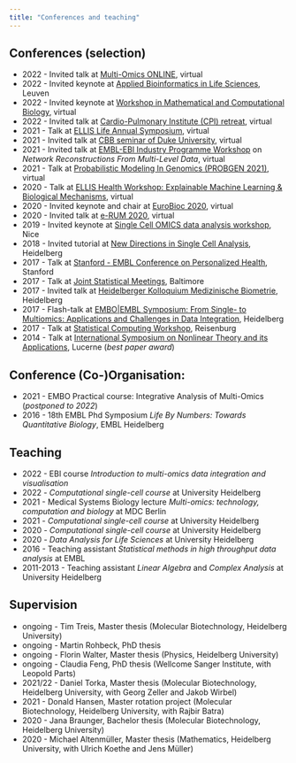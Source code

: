 ```yaml
---
title: "Conferences and teaching"
---
```


## Conferences (selection)
* 2022 - Invited talk at [Multi-Omics ONLINE](https://frontlinegenomics.com/multi-omics-online-july-2022/), virtual 
* 2022 - Invited keynote at [Applied Bioinformatics in Life Sciences](https://www.vibconferences.be/events/applied-bioinformatics-in-life-sciences-4th-edition), Leuven 
* 2022 - Invited keynote at [Workshop in Mathematical and Computational Biology](https://sites.google.com/view/wmcb2022/home), virtual 
* 2022 - Invited talk at [Cardio-Pulmonary Institute (CPI) retreat](https://www.cpi-online.de), virtual
* 2021 - Talk at [ELLIS Life Annual Symposium](https://www.ellis-life-heidelberg.eu/latest/?p=214), virtual
* 2021 - Invited talk at [CBB seminar of Duke University](https://genome.duke.edu/education/cbb/computational-biology-seminar), virtual
* 2021 - Invited talk at [EMBL-EBI Industry Programme Workshop](https://www.ebi.ac.uk/industry) on *Network Reconstructions From Multi-Level Data*, virtual
* 2021 - Talk at [Probabilistic Modeling In Genomics (PROBGEN 2021)](https://meetings.cshl.edu/meetings.aspx?meet=PROBGEN&year=21), virtual
* 2020 - Talk at [ELLIS Health Workshop: Explainable Machine Learning & Biological Mechanisms](https://ellis.eu/events/ellis-health-workshop-explainable-machine-learning-biological-mechanisms), virtual
* 2020 - Invited keynote and chair at [EuroBioc 2020](https://eurobioc2020.bioconductor.org), virtual
* 2020 - Invited talk at [e-RUM 2020](https://2020.erum.io), virtual
* 2019 - Invited keynote at [Single Cell OMICS data analysis workshop](https://canceropole-paca.com/agenda/single-cell-omics-data-analysis-workshop-2nd-edition/), Nice
* 2018 - Invited tutorial at [New Directions in Single Cell Analysis](http://www.sound-biomed.eu/2018/02/28/final-consortium-meeting/), Heidelberg
* 2017 - Talk at [Stanford - EMBL Conference on Personalized Health](https://events.stanford.edu/events/706/70645/), Stanford 
* 2017 - Talk at [Joint Statistical Meetings](https://ww2.amstat.org/meetings/jsm/2017/), Baltimore
* 2017 - Invited talk at [Heidelberger Kolloquium Medizinische Biometrie](https://www.klinikum.uni-heidelberg.de/medizinische-informatik/willkommen/veranstaltungen-und-termine/kolloquium/kolloquium/kolloquium), Heidelberg
* 2017 - Flash-talk at [EMBO|EMBL Symposium: From Single- to Multiomics: Applications and Challenges in Data Integration](https://www.embo-embl-symposia.org/symposia/2017/EES17-10/), Heidelberg
* 2017 - Talk at [Statistical Computing Workshop](https://sysbio.uni-ulm.de/ocs/index.php/statcomp/statcomp17), Reisenburg 
* 2014 - Talk at [International Symposium on Nonlinear Theory and its Applications](https://chaos.keiei.shikoku-u.ac.jp/NOLTA14/), Lucerne (*best paper award*)


## Conference (Co-)Organisation:

* 2021 - EMBO Practical course: Integrative Analysis of Multi-Omics (*postponed to 2022*)
* 2016 - 18th EMBL Phd Symposium *Life By Numbers: Towards Quantitative Biology*, EMBL Heidelberg

## Teaching
* 2022 - EBI course *Introduction to multi-omics data integration and visualisation*
* 2022 - *Computational single-cell course* at University Heidelberg
* 2021 - Medical Systems Biology lecture *Multi-omics: technology, computation and biology*
 at MDC Berlin
* 2021 - *Computational single-cell course* at University Heidelberg
* 2020 - *Computational single-cell course* at University Heidelberg
* 2020 - *Data Analysis for Life Sciences* at University Heidelberg
* 2016 - Teaching assistant *Statistical methods in high throughput data analysis* at EMBL
* 2011-2013  - Teaching assistant  *Linear Algebra* and *Complex Analysis* at University Heidelberg


## Supervision
* ongoing - Tim Treis, Master thesis (Molecular Biotechnology, Heidelberg University)
* ongoing - Martin Rohbeck, PhD thesis
* ongoing - Florin Walter, Master thesis (Physics, Heidelberg University)
* ongoing - Claudia Feng, PhD thesis (Wellcome Sanger Institute, with Leopold Parts)
* 2021/22 - Daniel Torka, Master thesis (Molecular Biotechnology, Heidelberg University, with Georg Zeller and Jakob Wirbel)
* 2021 - Donald Hansen, Master rotation project (Molecular Biotechnology, Heidelberg University, with Rajbir Batra)
* 2020 - Jana Braunger, Bachelor thesis (Molecular Biotechnology, Heidelberg University)
* 2020 - Michael Altenmüller, Master thesis (Mathematics, Heidelberg University, with Ulrich Koethe and Jens Müller)